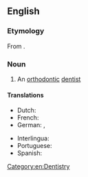 ==English==

===Etymology===
From {{suffix|orthodontic|ist|lang=en}}.

===Noun===
{{en-noun}}

# An [[orthodontic]] [[dentist]]

====Translations====
{{trans-top|orthodontic dentist}}
* Dutch: {{t+|nl|orthodontist}}
* French: {{t+|fr|orthodontiste|m|f}}
* German: {{t+|de|Kieferorthopäde|m}}, {{t|de|Kieferorthopädin|f}}
{{trans-mid}}
* Interlingua: {{t|ia|orthodontista}}
* Portuguese: {{t+|pt|ortodontista|m|f}}
* Spanish: {{t|es|ortodoncista|m|f}}
{{trans-bottom}}

[[Category:en:Dentistry]]